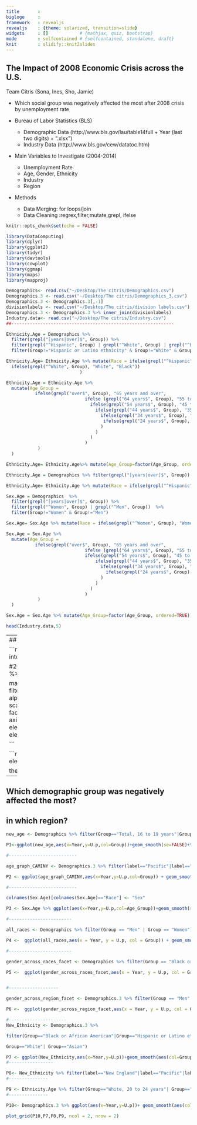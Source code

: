 ```yaml
---
title       :
biglogo     : 
framework   : revealjs
revealjs    : {theme: solarized, transition=slide}
widgets     : []            # {mathjax, quiz, bootstrap}
mode        : selfcontained # {selfcontained, standalone, draft}
knit        : slidify::knit2slides
--- 
```





## The Impact of 2008 Economic Crisis across the U.S.
Team Citris (Sona, Ines, Sho, Jamie)

* Which social group was negatively affected the most after 2008 crisis by unemployment rate
  
* Bureau of Labor Statistics (BLS)
  + Demographic Data
    (http://www.bls.gov/lau/table14full + Year (last two digits) + “.xlsx”)
  + Industry Data
    (http://www.bls.gov/cew/datatoc.htm)

* Main Variables to Investigate (2004-2014)
  + Unemployment Rate
  + Age, Gender, Ethnicity
  + Industry
  + Region
  
* Methods
  + Data Merging: for loops/join
  + Data Cleaning :regrex,filter,mutate,grepl, ifelse
  
```r

knitr::opts_chunk$set(echo = FALSE)

library(DataComputing)
library(dplyr)
library(ggplot2)
library(tidyr)
library(devtools)
library(cowplot)
library(ggmap)
library(maps)
library(mapproj)
```

```r

Demographics<- read.csv("~/Desktop/The citris/Demographics.csv")
Demographics.3 <- read.csv("~/Desktop/The citris/Demographics_3.csv")
Demographics.3 <- Demographics.3[,-1]
divisionlabels <- read.csv("~/Desktop/The citris/division labels.csv")
Demographics.3 <- Demographics.3 %>% inner_join(divisionlabels)
Industry.data<- read.csv("~/Desktop/The citris/Industry.csv")
##--------------------------------------------------------------

Ethnicity.Age = Demographics %>% 
  filter(grepl("[years|over]$", Group)) %>% 
  filter(grepl("^Hispanic", Group) | grepl("^White", Group) | grepl("^Black or African American", Group))  %>% 
  filter(Group!="Hispanic or Latino ethnicity" & Group!="White" & Group!="Black or African American")

Ethnicity.Age= Ethnicity.Age %>% mutate(Race = ifelse(grepl("^Hispanic", Group), "Hispanic", 
  ifelse(grepl("^White", Group), "White", "Black"))
                            )

Ethnicity.Age = Ethnicity.Age %>%  
  mutate(Age_Group = 
           ifelse(grepl("over$", Group), "65 years and over",
                              ifelse (grepl("64 years$", Group), "55 to 64 years",
                                ifelse(grepl("54 years$", Group), "45 to 54 years",
                                  ifelse(grepl("44 years$", Group), "35 to 44 years",
                                    ifelse(grepl("34 years$", Group), "25 to 34 years",
                                     ifelse(grepl("24 years$", Group), "20 to 24 years", "16 to 19 years")
                                    )
                                  )
                                )
                              )
            )
  )

Ethnicity.Age= Ethnicity.Age%>% mutate(Age_Group=factor(Age_Group, ordered=TRUE)) 

Ethnicity.Age = Demographics %>% filter(grepl("[years|over]$", Group))

Ethnicity.Age= Ethnicity.Age %>% mutate(Race = ifelse(grepl("^Hispanic", Group), "Hispanic", ifelse(grepl("^White", Group), "White", "Black")))
```



```r
Sex.Age = Demographics  %>% 
  filter(grepl("[years|over]$", Group)) %>% 
  filter(grepl("^Women", Group) | grepl("^Men", Group))  %>% 
  filter(Group!="Women" & Group!="Men")

Sex.Age= Sex.Age %>% mutate(Race = ifelse(grepl("^Women", Group), "Women", "Men"))

Sex.Age = Sex.Age %>%  
  mutate(Age_Group = 
           ifelse(grepl("over$", Group), "65 years and over",
                              ifelse (grepl("64 years$", Group), "55 to 64 years",
                              ifelse(grepl("54 years$", Group), "45 to 54 years",
                                  ifelse(grepl("44 years$", Group), "35 to 44 years",
                                    ifelse(grepl("34 years$", Group), "25 to 34 years",
                                      ifelse(grepl("24 years$", Group), "20 to 24 years", "16 to 19 years")
                                    )
                                  )
                                )
                              )
            )
  )

Sex.Age = Sex.Age %>% mutate(Age_Group=factor(Age_Group, ordered=TRUE))

```

```r
head(Industry.data,5)
```

---
## Analysis on Employment level- Region/Industry

```r
Industry.data1 = read.csv("~/Desktop/The citris/Industry_All_States.csv")
Industry.data1 = Industry.data1 %>% mutate(State = tolower(State)) %>% 
  separate(State, into=c("State", "Not.Needed"), sep="--") %>% 
  select(-Not.Needed) %>% 
  mutate(State = trimws(State))
State_map = map_data(map="state")

#2009 plots
data = Industry.data1 %>% filter(Year > 2008) %>% 
  mutate(EmpLvl.change= ifelse(EmpLvl.change < -0.5, -0.5, 
                               ifelse(EmpLvl.change>0.5,  0.5, EmpLvl.change))) %>% 
  mutate(EmpLvl.change= round(EmpLvl.change, digits=1)) %>% 
  mutate(EmpLvl.change= factor(EmpLvl.change, ordered=TRUE)) 

map6 = State_map %>% inner_join(data %>% filter(Industry=="Manufacturing"|Industry=="Construction"), by=c("region"="State"))
map6 %>% filter(Year==2010|Year==2009|Year==2014|Year==2013) %>% 
  ggplot(aes(x=long,y=lat,group=group)) +   # use map_data
  geom_polygon(aes(fill=EmpLvl.change),color=NA, alpha=0.9) +          # add fill color
  geom_path(color="grey",size=.1,alpha=.2) + coord_map("polyconic") + 
  ggtitle("Manufacturing Vs. Construction Recovery")+ 
  scale_fill_brewer(type="div",palette="RdBu",name="Employment Level Changes")+ 
  facet_grid(Industry~Year)+coord_fixed(ratio=2.2)+theme(axis.text.x=element_blank(),axis.text.y=element_blank(),axis.title.x=element_blank(), axis.title.y=element_blank(), axis.ticks=element_blank())+ theme(
  panel.background = element_rect(fill = "honeydew2"), strip.background = element_rect(fill = "gray95", size = 2),plot.title = element_text(size=48),axis.title=element_text(size=36),axis.text=element_text(size=36),legend.title=element_text(size=36),legend.text=element_text(size=24))+theme(strip.text= element_text(size = 36))

```

```r

theme<- theme(
  panel.background = element_rect(fill = "honeydew2"), strip.background = element_rect(fill = "gray95", size = 2),plot.title = element_text(size=24),axis.title=element_text(size=18),axis.text=element_text(size=14),legend.text=element_text(size=18))

theme <- theme + theme(strip.text.x = element_text(size = 12))
```


---

## Which demographic group was negatively affected the most?       
## in which region? 
```r

new_age <- Demographics %>% filter(Group=="Total, 16 to 19 years"|Group=="Total, 20 to 24 years"|Group=="Total, 25 to 34 years"|Group=="Total, 35 to 44 years"|Group=="Total, 45 to 54 years"|Group=="Total, 55 to 64 years"|Group=="Total, 65 years and over")

P1<-ggplot(new_age,aes(x=Year,y=U.p,col=Group))+geom_smooth(se=FALSE)+theme+ggtitle("Unemployment rate across age group ")

#--------------------------

age_graph_CAMINY <- Demographics.3 %>% filter(label=="Pacific"|label=="Midwest"|label=="Midwest North"|label=="New England") %>% filter(Group=="Total, 16 to 19 years"|Group=="Total, 20 to 24 years"|Group=="Total, 25 to 34 years"|Group=="Total, 35 to 44 years"|Group=="Total, 45 to 54 years"|Group=="Total, 55 to 64 years"|Group=="Total, 65 years and over")

P2 <- ggplot(age_graph_CAMINY,aes(x=Year,y=U.p,col=Group)) + geom_smooth(se=FALSE) +facet_wrap(~label)+ggtitle("Age unemployment rate across regions")+ theme +scale_x_continuous(breaks=c(2003,2005,2007,2009,2011,2013))+scale_y_continuous(breaks=c(4,8,12,16,20,24))+ geom_vline(xintercept = 2008)+ theme(legend.position="none")

#--------------------------

colnames(Sex.Age)[colnames(Sex.Age)=="Race"] <- "Sex"

P3 <- Sex.Age %>% ggplot(aes(x=Year,y=U.p,col=Age_Group))+geom_smooth(se=FALSE)+facet_grid(~Sex)+ theme+ theme(legend.position="none")+ggtitle("The age unemployment rate across sex")+theme(legend.position="none")

#------------------------

all_races <- Demographics %>% filter(Group == "Men" | Group == "Women")

P4 <-  ggplot(all_races,aes(x = Year, y = U.p, col = Group)) + geom_smooth(se = FALSE) + ylab("Unemployment Percent") + ggtitle("Unemployment rate across gender group") + theme  + geom_vline(xintercept = 2008) + scale_x_continuous(breaks = c(2003, 2005, 2007, 2009, 2011, 2013))

#------------------------

gender_across_races_facet <- Demographics %>% filter(Group == "Black or African American, men" | Group == "Black or African American, women" | Group == "Hispanic or Latino ethnicity, men" | Group == "Hispanic or Latino ethnicity, women" | Group == "White, men" | Group == "White, women" | Group == "Asian, men" | Group == "Asian, women")

P5 <-  ggplot(gender_across_races_facet,aes(x = Year, y = U.p, col = Group)) + geom_smooth( se = FALSE) + ylab("Unemployment Percent") + ggtitle("Gender Unemployment across Races")  + theme  + geom_vline(xintercept = 2008) + scale_x_continuous(breaks = c(2003, 2005, 2007, 2009, 2011, 2013))+theme(legend.position="none")


#-------------------

gender_across_region_facet <- Demographics.3 %>% filter(Group == "Men" | Group == "Women") %>% filter(label == "Midwest North" | label == "Midwest" | label == "Pacific" | label == "New England")

P6 <-  ggplot(gender_across_region_facet,aes(x = Year, y = U.p, col = Group)) + geom_smooth(se=FALSE) + ylab("Unemployment Percent") + ggtitle("Gender unemployment rate across regions") + facet_wrap(~ label) + scale_x_continuous(breaks = c(2003, 2005, 2007, 2009, 2011, 2013)) + geom_vline(xintercept = 2008) + theme+theme(legend.position="none")

#----------------------
New_Ethnicity <- Demographics.3 %>%

filter(Group=="Black or African American"|Group=="Hispanic or Latino ethnicity" |

Group=="White"| Group=="Asian")

P7 <- ggplot(New_Ethnicity,aes(x=Year,y=U.p))+geom_smooth(aes(col=Group),se=FALSE)+ ggtitle("Unemployment rate across ethnicity group")+geom_vline(xintercept = 2008)+ylab("Unemployment Rate, %") + xlab("Year") + scale_x_continuous(breaks=c(2003,2005,2007,2009,2011,2013))+scale_y_continuous(breaks=c(4,8,12,16,20,24))+ geom_vline(xintercept = 2008)+theme
#-----------------

P8<- New_Ethnicity %>% filter(label=="New England"|label=="Pacific"|label=="Midwest"|label=="Midwest North") %>%ggplot(aes(x=Year,y=U.p))+geom_smooth(aes(col=Group),se=FALSE)+facet_wrap(~label)+ggtitle("Ethnicity unemployment rate across regions") + geom_vline(xintercept = 2008)+ylab("Unemployment Rate, %") + xlab("Year") + scale_x_continuous(breaks=c(2003,2005,2007,2009,2011,2013))+scale_y_continuous(breaks=c(4,8,12,16,20,24))+ geom_vline(xintercept = 2008)+theme
#---------------

P9 <- Ethnicity.Age %>% filter(Group=="White, 20 to 24 years"| Group=="Black or African American, 20 to 24 years"|Group=="Hispanic or Latino ethnicity, 20 to 24 years") %>%  ggplot(aes(x=Year,y=U.p,col=Group))+geom_smooth(se=FALSE)+xlab("Year")+ylab("Unemployment Rate")+ggtitle("Ethnicity Unemployment across Age, 20-24") +ylab("Unemployment Rate, %") + xlab("Year") + scale_x_continuous(breaks=c(2003,2005,2007,2009,2011,2013))+scale_y_continuous(breaks=c(4,8,12,16,20,24))+ geom_vline(xintercept = 2008)+ theme 
#---------------

P10<- Demographics.3 %>% ggplot(aes(x=Year,y=U.p))+ geom_smooth(aes(col=label),se=FALSE)+ theme +ggtitle("Unemployment rate across regions")

plot_grid(P10,P7,P8,P9, ncol = 2, nrow = 2)



```



